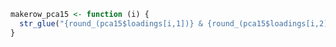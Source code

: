 ```r
makerow_pca15 <- function (i) {
  str_glue("{round_(pca15$loadings[i,1])} & {round_(pca15$loadings[i,2])} & {round_(pca15$loadings[i,4])} & {round_(pca15$loadings[i,3])} & {round_(pca15$loadings[i,5])}")
}
```
\begin{table}[hp]
\centering
\begin{threeparttable}[hp]
\caption{Principal component loadings for all 15 personality items}
\label{table:4}
\begin{tabular}{lrrrrr}
\toprule
&
PC1 &
PC2 &
PC3 &
PC4 &
PC5 \\
\midrule
Item A (Extraversion) & `r makerow_pca15(1)` \\
Item B ($\neg$Extraversion) & `r makerow_pca15(2)` \\
Item C (Extraversion) & `r makerow_pca15(3)` \\
Item D ($\neg$Conscientiousness) & `r makerow_pca15(4)` \\
Item E (Conscientiousness) & `r makerow_pca15(5)` \\
Item F (Conscientiousness) & `r makerow_pca15(6)` \\
Item G (Openness) & `r makerow_pca15(7)` \\
Item H ($\neg$Openness)& `r makerow_pca15(8)` \\
Item I (Openness)& `r makerow_pca15(9)` \\
Item J (Neuroticism) & `r makerow_pca15(10)` \\
Item K (Neuroticism) & `r makerow_pca15(11)` \\
Item L ($\neg$Neuroticism) & `r makerow_pca15(12)` \\
Item M ($\neg$Agreeableness) & `r makerow_pca15(13)` \\
Item N (Agreeableness) & `r makerow_pca15(14)` \\
Item O ($\neg$Agreeableness) & `r makerow_pca15(15)` \\
\midrule
\bottomrule
\end{tabular}
\begin{tablenotes}
\item Rotation method: Varimax. Number of components forced to 5. 
\item Total explained variance: `r round(pca15$Vaccounted[3,5] * 100, digits = 2)` \%.
\item Data source: \protect\hyperlink{ref-gles2021}{GLES 2021}.
\end{tablenotes}
\end{threeparttable}
\end{table}